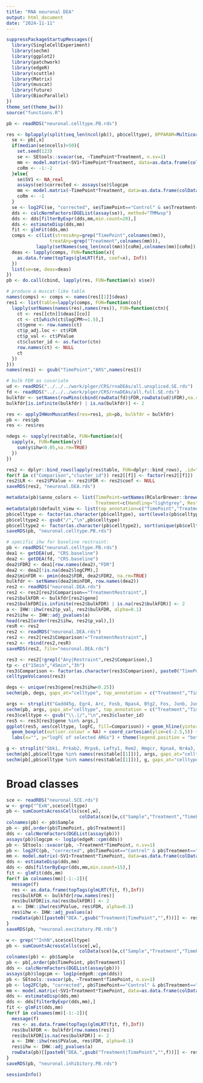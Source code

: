 ```yaml
---
title: "RNA neuronal DEA"
output: html_document
date: "2024-11-11"
---
```


```r
suppressPackageStartupMessages({
  library(SingleCellExperiment)
  library(sechm)
  library(ggplot2)
  library(patchwork)
  library(edgeR)
  library(scuttle)
  library(Matrix)
  library(muscat)
  library(future)
  library(BiocParallel)
})
theme_set(theme_bw())
source("functions.R")
```

```r
pb <- readRDS("neuronal.celltype.PB.rds")

res <- bplapply(split(seq_len(ncol(pb)), pb$celltype), BPPARAM=MulticoreParam(17, progress=FALSE), FUN=function(x){
  se <- pb[,x]
  if(median(se$ncells)>50){ 
    set.seed(123)
    se <- SEtools::svacor(se, ~TimePoint*Treatment, n.sv=1)
    mm <- model.matrix(~SV1+TimePoint*Treatment, data=as.data.frame(colData(se)))
    coRm <- -1:-2
  }else{
    se$SV1 <- NA_real_
    assays(se)$corrected <- assays(se)$logcpm
    mm <- model.matrix(~TimePoint*Treatment, data=as.data.frame(colData(se)))
    coRm <- -1
  }
  se <- log2FC(se, "corrected", se$TimePoint=="Control" & se$Treatment=="Handling", isLog = TRUE)
  dds <- calcNormFactors(DGEList(assay(se)), method="TMMwsp")
  dds <- dds[filterByExpr(dds,mm,min.count=20),]
  dds <- estimateDisp(dds,mm)
  fit <- glmFit(dds,mm)
  comps <- c(list(stressAny=grep("TimePoint",colnames(mm)),
                treatAny=grep("Treatment",colnames(mm))),
           lapply(setNames(seq_len(ncol(mm))[coRm],colnames(mm)[coRm]), FUN=identity))
  deas <- lapply(comps, FUN=function(x){
    as.data.frame(topTags(glmLRT(fit, coef=x), Inf))
  })
  list(se=se, deas=deas)
})
pb <- do.call(cbind, lapply(res, FUN=function(x) x$se))

# produce a muscat-like table
names(comps) <- comps <- names(res[[1]]$deas)
res1 <- list(table=lapply(comps, FUN=function(co){
  lapply(setNames(names(res),names(res)), FUN=function(ctn){
    ct <- res[[ctn]]$deas[[co]]
    ct <- ct[which(ct$logCPM>=1.5),]
    ct$gene <- row.names(ct)
    ct$p_adj.loc <- ct$FDR
    ct$p_val <- ct$PValue
    ct$cluster_id <- as.factor(ctn)
    row.names(ct) <- NULL
    ct
  })
}))
names(res1) <- gsub("TimePoint","ARS",names(res1))

# bulk FDR as covariate
ud <- readRDS("../../../work/plger/CRS/rnaDEAs/all.unspliced.SE.rds")
fd <- readRDS("../../../work/plger/CRS/rnaDEAs/all.full.SE.rds")
bulkfdr <- setNames(rowMins(cbind(rowData(fd)$FDR,rowData(ud)$FDR),na.rm=TRUE),row.names(ud))
bulkfdr[is.infinite(bulkfdr) | is.na(bulkfdr)] <- 2

res <- applyIHWonMuscatRes(res=res1, pb=pb, bulkfdr = bulkfdr)
pb <- res$pb
res <- res$res

ndegs <- sapply(res$table, FUN=function(x){
  sapply(x, FUN=function(y){
    sum(y$ihw<0.05,na.rm=TRUE)
  })
})

res2 <- dplyr::bind_rows(lapply(res$table, FUN=dplyr::bind_rows), .id="Comparison")
for(f in c("Comparison","cluster_id")) res2[[f]] <- factor(res2[[f]])
res2$LR <- res2$PValue <- res2$FDR <- res2$coef <- NULL
saveRDS(res2, "neuronal.DEA.rds")

metadata(pb)$anno_colors <- list(TimePoint=setNames(RColorBrewer::brewer.pal(4,"Reds"), levels(pb$TimePoint)),
                                 Treatment=c(Handling="lightgrey", Restraint="midnightblue"))
metadata(pb)$default_view <- list(top_annotation=c("TimePoint","Treatment"))
pb$celltype <- factor(as.character(pb$celltype), sort(levels(pb$celltype)))
pb$celltype2 <- gsub("/","\n",pb$celltype)
pb$celltype2 <- factor(as.character(pb$celltype2), sort(unique(pb$celltype2)))
saveRDS(pb, "neuronal.celltype.PB.rds")
```

```r
# specific ihw for baseline restraint:
pb <- readRDS("neuronal.celltype.PB.rds")
dea1 <- getDEA(ud, "CRS.baseline")
dea2 <- getDEA(fd, "CRS.baseline")
dea2$FDR2 <- dea1[row.names(dea2),"FDR"]
dea2 <- dea2[!is.na(dea2$logCPM),]
dea2$minFDR <- pmin(dea2$FDR, dea2$FDR2, na.rm=TRUE)
bulkfdr <- setNames(dea2$minFDR, row.names(dea2))
res2 <- readRDS("neuronal.DEA.rds")
res2 <- res2[res2$Comparison=="TreatmentRestraint",]
res2$bulkFDR <- bulkfdr[res2$gene]
res2$bulkFDR[is.infinite(res2$bulkFDR) | is.na(res2$bulkFDR)] <- 2
a <- IHW::ihw(res2$p_val, res2$bulkFDR, alpha=0.1)
res2$ihw <- IHW::adj_pvalues(a)
head(res2[order(res2$ihw, res2$p_val),])
resR <- res2
res2 <- readRDS("neuronal.DEA.rds")
res2 <- res2[res2$Comparison!="TreatmentRestraint",]
res2 <- rbind(res2,resR)
saveRDS(res2, file="neuronal.DEA.rds")
```


```r
res3 <- res2[!grepl("Any|Restraint",res2$Comparison),]
tp <- c("15min","45min","3h")
res3$Comparison <- factor(as.character(res3$Comparison), paste0("TimePoint",tp), paste0("ARS",tp))
celltypeVolcanos(res3)
```


```r
degs <- unique(res3$gene[res3$ihw<0.25])
sechm(pb, degs, gaps_at="celltype", top_annotation = c("Treatment","TimePoint"))
```


```r
args <- strsplit("Gadd45g, Egr4, Arc, Fosb, Npas4, Btg2, Fos, Junb, Jun, Egr1, Dusp5, Egr3, Nr4a1, Nr4a2, Per1, Scg2",", ")[[1]]
sechm(pb, args, gaps_at="celltype", top_annotation = c("Treatment","TimePoint"))
res3$celltype <- gsub("\\.|/","\n",res3$cluster_id)
res5 <- res3[res3$gene %in% args,]
ggplot(res5, aes(celltype, logFC, fill=Comparison)) + geom_hline(yintercept=0, linetype="dashed") +
  geom_boxplot(outlier.colour = NA) + coord_cartesian(ylim=c(-2.5,5)) + theme_bw() +
  labs(x="", y="logFC of selected ARGs") + theme(legend.position = "bottom")
```


```r
g <- strsplit("Sbk1, Prkab2, Mrps6, Lefty1, Rem2, Hmgcr, Kpna4, Nr4a3, Nr4a1, Nr4a2, Manf, Rasgrp1",", ")[[1]]
sechm(pb[,pb$celltype %in% names(res$table[[1]])], args, gaps_at="celltype2", top_annotation = c("TimePoint","Treatment","ncells"))
sechm(pb[,pb$celltype %in% names(res$table[[1]])], g, gaps_at="celltype2", top_annotation = c("TimePoint","Treatment","ncells"))
```

# Broad classes


```r
sce <- readRDS("neuronal.SCE.rds")
w <- grep("^ExN",sce$celltype)
pb <- sumCountsAcrossCells(sce[,w],
                           colData(sce)[w,c("Sample","Treatment","TimePoint","GEM_batch")])
colnames(pb) <- pb$Sample
pb <- pb[,order(pb$TimePoint, pb$Treatment)]
dds <- calcNormFactors(DGEList(assay(pb)))
assays(pb)$logcpm <- log1p(edgeR::cpm(dds))
pb <- SEtools::svacor(pb, ~Treatment*TimePoint, n.sv=1)
pb <- log2FC(pb, "corrected", pb$TimePoint=="Control" & pb$Treatment=="Handling", isLog = TRUE)
mm <- model.matrix(~SV1+Treatment*TimePoint, data=as.data.frame(colData(pb)))
dds <- estimateDisp(dds,mm)
dds <- dds[filterByExpr(dds,mm,min.count=15),]
fit <- glmFit(dds,mm)
for(f in colnames(mm)[-1:-2]){
  message(f)
  res <- as.data.frame(topTags(glmLRT(fit, f),Inf))
  res$bulkFDR <- bulkfdr[row.names(res)]
  res$bulkFDR[is.na(res$bulkFDR)] <- 2
  a <- IHW::ihw(res$PValue, res$FDR, alpha=0.1)
  res$ihw <- IHW::adj_pvalues(a)
  rowData(pb)[[paste0("DEA.",gsub("Treatment|TimePoint","",f))]] <- res[row.names(pb),]
}
saveRDS(pb, "neuronal.excitatory.PB.rds")

w <- grep("^InhN",sce$celltype)
pb <- sumCountsAcrossCells(sce[,w],
                           colData(sce)[w,c("Sample","Treatment","TimePoint","GEM_batch")])
colnames(pb) <- pb$Sample
pb <- pb[,order(pb$TimePoint, pb$Treatment)]
dds <- calcNormFactors(DGEList(assay(pb)))
assays(pb)$logcpm <- log1p(edgeR::cpm(dds))
pb <- SEtools::svacor(pb, ~Treatment*TimePoint, n.sv=1)
pb <- log2FC(pb, "corrected", pb$TimePoint=="Control" & pb$Treatment=="Handling", isLog = TRUE)
mm <- model.matrix(~SV1+Treatment*TimePoint, data=as.data.frame(colData(pb)))
dds <- estimateDisp(dds,mm)
dds <- dds[filterByExpr(dds,mm),]
fit <- glmFit(dds,mm)
for(f in colnames(mm)[-1:-2]){
  message(f)
  res <- as.data.frame(topTags(glmLRT(fit, f),Inf))
  res$bulkFDR <- bulkfdr[row.names(res)]
  res$bulkFDR[is.na(res$bulkFDR)] <- 2
  a <- IHW::ihw(res$PValue, res$FDR, alpha=0.1)
  res$ihw <- IHW::adj_pvalues(a)
  rowData(pb)[[paste0("DEA.",gsub("Treatment|TimePoint","",f))]] <- res[row.names(pb),]
}
saveRDS(pb, "neuronal.inhibitory.PB.rds")
```


```r
sessionInfo()
```

